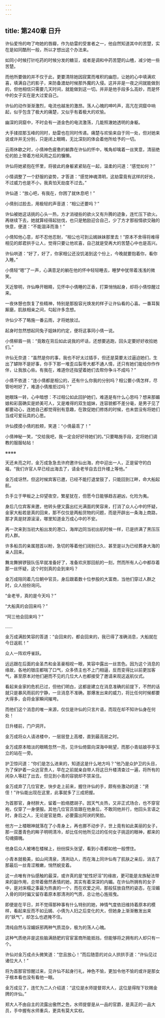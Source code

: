 ```yaml
---
---
---
```

title: 第240章 日升
---





许仙爱怜的吻了吻她的唇瓣，作为劫雷的受害者之一，他自然知道其中的苦楚，实在是如同酷刑一般，所以才想出这个办法来。

如同小时候打针吃药的时候分发的糖豆，或者是调和中药苦楚的山楂，减少她一些苦楚。

而他所要做的并不仅于此，更要清除她因寂寞而堆积的幽怨，让她的心中填满欢喜，填满自己的影子，来防备渡劫时候那外魔的入侵。这并非是一夜之间就能做到的，但他相信只需要几天时间，就能做到这一切。并非是他手段多么高妙，而是怀中的女子实在是大过爱自己。

许仙的动作渐渐激烈，电流也越发的激昂。荡人心魄的呻吟声，高亢在洞窟中响起，似乎包含了极大的痛楚，又似乎有着极大的欢愉。

幽深的洞窟中，不时会有一道金色的电流激荡，几能照澈她透明的身躯。

大手揉捏那玉峰的同时，劫雷也在同时传递。痛楚与欢愉来自于同一处，但对她来说或许并无分别，只是闭上眼睛，无比深刻的体会着他所给予的一切。

云雨休歇之时，小倩神色疲惫的躺靠在许仙的怀中，嘴角却噙着一丝笑意，清丽绝伦的脸上带着方经风雨之后的慵懒。

许仙将她紧抱在怀里，将彼此的身躯紧紧贴在一起，温柔的问道：“感觉如何？”

小情调整了一个舒服的姿势，才答道：“感觉神魂清明，这劫雷竟有这样的好处，不过威力也是不小，我真怕天劫度不过去。”

许仙道：“放心吧，有我在，你困了就休息吧！”

小倩别过脸去，用极轻的声音道：“相公还要吗？”

许仙被她这话挑的心头一热，方才消褪些的欲火又有升腾的迹象，连忙压下欲火。再继续下去，她就算经得起挞伐，也只是勉励迎合自己，少了方才那般情欲交融的快意，便道：“不能涸泽而渔！”

小倩知他心意，却不忍他忍耐，“相公也可到云嫣妹妹那里去！”原本不舍得将难得相见的郎君拱手让人，觉得只要让他欢喜，自己就是受再大的苦楚心中也是高兴。

许仙哄道：“好了，好了，你家相公还没饥渴到这个份上，今晚就要抱着你，看你入睡。”

小倩轻“嗯”了一声，心满意足的躺在他的怀中轻轻睡去，睡梦中犹带着浅浅的微笑。

天近黎明，许仙睁开眼睛，见怀中小倩睡的正香，打算悄悄起身，却将小倩惊醒过来。

一夜休憩也恢复了些精神，特别是那股容光焕发的样子让许仙看的心喜。一番耳鬓厮磨，肌肤相亲之间，勾起许多念想。

许仙少不了略施一番云雨，才将她放过。

起身时忽然想起同兔子姐妹的约定，便将这事同小倩一说。

小倩柳眉一挑：“竟敢在背后如此说我的坏话，还想要逃跑，回头定要好好收拾她们。”

许仙无奈道：“虽然是你的事，我也不好太过插手，但还是莫要太过逼迫她们，生出了罅隙不是好事，你手下那一堆歪瓜裂枣大都不通人情，还只有她们能给你作作伴，让我放心些。有我在，难道你还指望着她们去帮你争斗不成吗？”

小倩不依道：“连小倩都是相公的，还有什么你我的分别吗？相公要小倩怎样，尽管吩咐好了，难道小倩推拒过吗？”

她眼珠一转，心中暗想：不过相公如此回护她们，难道是有什么心思吗？想来那媚娘和彩茵确实是娇美可人，又是难得的双生姐妹，连容貌都不差分毫，是男子见了都要动心，连她自己都觉得别有意趣，在敦促她们修炼的时候，也未尝没有将她们当成可爱玩具的心思。

许仙摸摸小倩的脸颊，笑道：“小倩最乖了！”

小倩神秘一笑，“交给我吧，我一定会好好待她们的。”只要略施手段，定将她们调教的服服帖帖！

※※※※

天还未亮之时，金万成急急去许府邀许仙出海，府中迎出一人，正是留守的白福，“我们许官人早已经出海去了，请金老爷自去日升楼上等他。”

金万成讶然，但这时候宾客已邀，已经不能打退堂鼓了，只能回到江畔，命大船起航。

负手立于甲板之上仰望夜空，繁星犹在，但愿今日能够趋吉避凶，化险为夷。

身后几位宾客来邀，他转头便又露出红光满面的笑容来，打消了众人心中的怀疑，金家大船若是真的回来，那不仅仅是两船货物的问题，而是开辟出一条海上商路，那才真是财源滚滚，哪里知道金万成心中的不安。

再一次来到当初大船出发的港口，海岸边同当初出航时候一样，已是挤满了黑压压的人群。

许多船员的亲属翘首以盼，急切的等着他们阔别已久、甚至是以为已经葬身大海的亲人回来。

舞龙舞狮锣鼓队伍早就准备好了，准备欢庆那回航的一刻，然而所有人心中都存着那一丝怀疑，这个时刻真的会到来吗？

金万成陪同着几位朝中官员，身后跟着数十位参股的大富商，当他们穿过人群之时，众人纷纷询问。

“金老爷，真的是今天吗？”

“大船真的会回来吗？”

“阿三他会回来吗？”

……

金万成满脸笑容的答道：“会回来的，都会回来的，我已得了准确消息，大船就在今日返航！”

众人一阵欢呼雀跃。

远远跟在后面的金圣杰和金圣豪相视一眼，笑容中露出一丝苦色。因为这个消息的缘故，各地的银庄都喘了口气，众多债主也不上门相逼，反而变得比以前更加客气，甚至原本对他们避而不见的几位大人也都接受了邀请来观这返航仪式。

看起来金家的危机已过，但他们明白，这都是建立在消息准确的前提下，不然的话就只是暴风雨前的宁静，一旦消息不准确，那爆发出来的威力，将比任何时候都要大得多，会将金家瞬间摧垮。

而他们这个消息的唯一来源，仅仅是许仙的只言片语，而现在却不知许仙身在何处！

日升楼前，门户洞开。

金万成将众人请进楼中，一层层登上高楼，直到最高层之时。

金万成原本暗淡的眼睛忽然一亮，见许仙倚窗向深海中眺望，而那小青姑娘亭亭玉立的站在一旁。

护卫惊问道：“你们是怎么进来的，知道这是什么地方吗？”他乃是众护卫的头目，为了保护着一众达官贵人，早在之前就亲自带人将这日升楼清查过一遍，将所有的闲杂人等赶了出去，但见到小青的容貌却不禁呆住。

金万成弃了几位官吏，快步走上前来，握住许仙的手，颇有些激动的道：“贤侄！”许仙能出现在这里，此事就多了三成把握。

为首那官，身材胖大，留着一脸络腮胡子。因天气炎热，又非正式场合，也不穿官袍，仅穿了一身便服。其他几位官员皆跟在他身后，不敢同他并行，他回头言语之时，身后之人，无论是官是商，必要露出阿谀的笑脸。

他方一上楼眼神就落在了小青身上，再也挪不动步子，世上竟有如此美丽的女子，那一双墨青色的眸子明明清冷，却比任何他所见过的任何女子挑逗的眼神，都来的勾魂摄魄。

他身后众人被堵在楼梯上，纷纷探头张望，看到小青都如他一般愣住。

小青本就极美，如山间清泉，清冽动人，而在海上同许仙有了肌肤之亲后，消去了那最后一丝青涩稚嫩，悄然蜕变着。

这一点唯有许仙感触的最深，或许真的是“蛇性好淫”的缘故，更可能是龙族秘法带来的副作用，总带着傲然表情的她，其实有着深深的内媚。在许仙所拥有的女子中，是对床榻之事最为热衷的一个，而在欢爱之间，那般狂放自然的姿态，在淫媚入骨的同时偏又留存着原本那清冽的气质，总让他心旌摇曳。

即便是在平日，并不觉得那种事有什么特别的她，神情气度依旧维持着原本的模样，看起来反而不如云嫣、小倩为人妇之后变化的大，但她身上渐渐散发出来的“妖气”，却怎么也遮掩不住。

清纯自然与淫媚妖邪两种气质混杂，极为的荡人心魄。

这种气质绝非是这些脑满肠肥的官宦富商所能抵挡，但能够将之拥有的人却只有一个。

许仙对金万成点头微笑道：“您且放心！”而后随意的对众人拱拱手道：“许仙见过诸位大人！”

将为首那官惊醒过来，见许仙不起身行礼，神色不愉，更加令他不愉的或许是那女子根本看也没有看他一眼。

金万成见了，连忙为二人介绍道：“这位是水师提督郑大人，这位是得陛下钦赐金牌的许仙。”

郑大人不由自主的流露出傲然之色，水师提督是从一品的官爵，是真正的一品大员，手中握有水师重兵，更具有莫大实权。